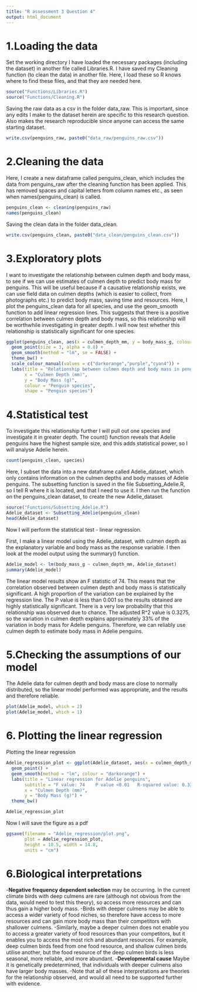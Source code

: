 ---
title: "R assessment 3 Question 4"
output: html_document
---
# 1.Loading the data

Set the working directory
I have loaded the necessary packages (including the dataset) in another file called Libraries.R. 
I have saved my Cleaning function  (to clean the data) in another file.
Here, I load these so R knows where to find these files, and that they are needed here. 
```{r}
source("Functions/Libraries.R")
source("Functions/Cleaning.R")
```

Saving the raw data as a csv in the folder data_raw.
This is important, since any edits I make to the dataset herein are specific to this research question.
Also makes the research reproducible since anyone can access the same starting dataset.
```{r}
write.csv(penguins_raw, paste0("data_raw/penguins_raw.csv"))
```

# 2.Cleaning the data

Here, I create a new dataframe called penguins_clean, which includes the data from penguins_raw after the cleaning function has been applied. This has removed spaces and capital letters from column names etc., as seen when names(penguins_clean) is called.
```{r}
penguins_clean <- cleaning(penguins_raw)
names(penguins_clean)
```

Saving the clean data in the folder data_clean.
```{r}
write.csv(penguins_clean, paste0("data_clean/penguins_clean.csv"))
```

# 3.Exploratory plots

I want to investigate the relationship between culmen depth and body mass, to see if we can use estimates of culmen depth to predict body mass for penguins.
This will be useful because if a causative relationship exists, we can use field data on culmen depths (which is easier to collect, from photographs etc.) to predict body mass, saving time and resources.
Here, I plot the penguins_clean data for all species, and use the geom_smooth function to add linear regression lines. 
This suggests that there is a positive correlation between culmen depth and body mass, so this relationship will be worthwhile investigating in greater depth. I will now test whether this relationship is statistically significant for one species. 

```{r}
ggplot(penguins_clean, aes(x = culmen_depth_mm, y = body_mass_g, colour = species, shape = species)) +
  geom_point(size = 3, alpha = 0.8) +
  geom_smooth(method = "lm", se = FALSE) +
  theme_bw() +
  scale_colour_manual(values = c("darkorange","purple","cyan4")) +
  labs(title = "Relationship between culmen depth and body mass in penguins",
       x = "Culmen Depth (mm)",
       y = "Body Mass (g)",
       colour = "Penguin species",
       shape = "Penguin species") 
```

# 4.Statistical test

To investigate this relationship further I will pull out one species and investigate it in greater depth.
The count() function reveals that Adelie penguins have the highest sample size, and this adds statistical power, so I will analyse Adelie herein.
```{r}
count(penguins_clean, species)
```

Here, I subset the data into a new dataframe called Adelie_dataset, which only contains information on the culmen depths and body masses of Adelie penguins.
The subsetting function is saved in the file Subsetting_Adelie.R, so I tell R where it is located, and that I need to use it.
I then run the function on the penguins_clean dataset, to create the new Adelie_dataset.

```{r}
source("Functions/Subsetting_Adelie.R")
Adelie_dataset <- Subsetting_Adelie(penguins_clean)
head(Adelie_dataset)
```

Now I will perform the statistical test - linear regression.

First, I make a linear model using the Adelie_dataset, with culmen depth as the explanatory variable and body mass as the response variable.
I then look at the model output using the summary() function.

```{r}
Adelie_model <- lm(body_mass_g ~ culmen_depth_mm, Adelie_dataset)
summary(Adelie_model)
```
The linear model results show an F statistic of 74. This means that the correlation observed between culmen depth and body mass is statistically significant. A high proportion of the variation can be explained by the regression line. 
The P value is less than 0.001 so the results obtained are highly statistically significant. There is a very low probability that this relationship was observed due to chance.
The adjusted R^2 value is 0.3275, so the variation in culmen depth explains approximately 33% of the variation in body mass for Adelie penguins.
Therefore, we can reliably use culmen depth to estimate body mass in Adelie penguins.


# 5.Checking the assumptions of our model

The Adelie data for culmen depth and body mass are close to normally distributed, so the linear model performed was appropriate, and the results and therefore reliable.
```{r}
plot(Adelie_model, which = 2)
plot(Adelie_model, which = 1)
```

# 6. Plotting the linear regression 

Plotting the linear regression
```{r}
Adelie_regression_plot <- ggplot(Adelie_dataset, aes(x = culmen_depth_mm, y = body_mass_g)) +
  geom_point() +
  geom_smooth(method = "lm", colour = "darkorange") +
  labs(title = "Linear regression for Adelie penguins",
       subtitle = "F value: 74    P value <0.01   R-squared value: 0.33   Grey: 95% Confidence interval",
       x = "Culmen Depth (mm)",
       y = "Body Mass (g)") +
  theme_bw()

Adelie_regression_plot
```

Now I will save the figure as a pdf
```{r}
ggsave(filename = "Adelie_regression/plot.png",
       plot = Adelie_regression_plot,
       height = 10.5, width = 14.8, 
       units = "cm")
```


# 6.Biological interpretations
-**Negative frequency dependent selection** may be occurring. In the current climate birds with deep culmens are rare (although not obvious from the data, would need to test this theory), so access more resources and can thus gain a higher body mass. 
-Birds with deeper culmens may be able to access a wider variety of food niches, so therefore have access to more resources and can gain more body mass than their competitors with shallower culmens.
-Similarly, maybe a deeper culmen does not enable you to access a greater variety of food resources than your competitors, but it enables you to access the most rich and abundant resources. For example, deep culmen birds feed from one food resource, and shallow culmen birds utilise another, but the food resource of the deep culmen birds is less seasonal, more reliable, and more abundant.
-**Developmental cause** Maybe it is genetically predetermined, that individuals with deeper culmens also have larger body masses. 
-Note that all of these interpretations are theories for the relationship observed, and would all need to be supported further with evidence. 


